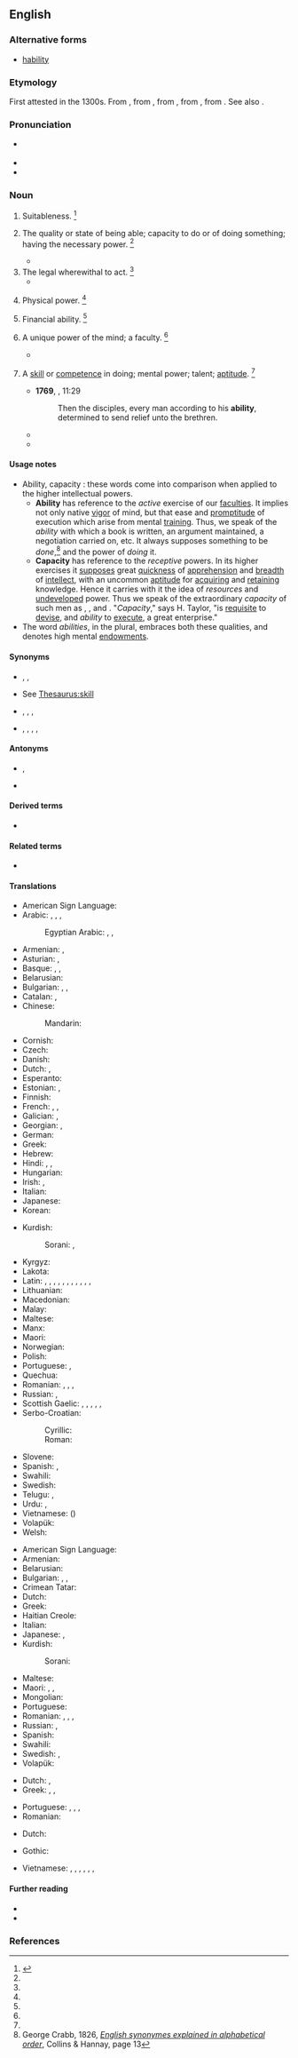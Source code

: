 {{also|-ability}}
==English==
{{slim-wikipedia|dab=ability}}

===Alternative forms===
* {{qualifier|obsolete}} [[hability]]

===Etymology===
First attested in the 1300s. From {{inh|en|enm|abilite||suitability, aptitude, ability}}, from {{der|en|frm|habilite|habilité}}, from {{der|en|fro|ablete|ableté}}, from {{der|en|la|habilitās||aptness, ability}}, from {{m|la|habilis||apt, fit, skillful, able}}. See also {{m|en|able}}.

===Pronunciation===
* {{a|US}} {{IPA|/əˈbɪl.ə.ti/|/əˈ.bɪl.ɪ.ti/|lang=en}}
* {{audio|en-us-ability.ogg|Audio (US)|lang=en}}
* {{rhymes|ɪlɪti|lang=en}}

===Noun===
{{en-noun|~|abilities}}

# {{lb|en|obsolete}} Suitableness. {{defdate|Attested from around (1350 to 1470) until the late 17<sup>th</sup> century.}}<ref name=SOED>{{R:SOED5|page=4}}</ref>
# {{lb|en|uncountable}} The quality or state of being able; capacity to do or of doing something; having the necessary power. {{defdate|First attested from around (1350 to 1470).}}<ref name=SOED/>
#: {{ux|en|This phone has the '''ability''' to have its software upgraded wirelessly.}}
#: {{ux|en|This wood has the '''ability''' to fight off insects, fungus, and mold for a considerable time.}}
#* {{quote-magazine|date=2013-07-19|author={{w|Peter Wilby}}
|volume=189|issue=6|page=30|magazine={{w|The Guardian Weekly}}
|title=[http://www.theguardian.com/education/2013/jul/01/education-michael-gove-finland-gcse Finland spreads word on schools]
|passage=Imagine a country where children do nothing but play until they start compulsory schooling at age seven. Then, without exception, they attend comprehensives until the age of 16. Charging school fees is illegal, and so is sorting pupils into '''ability''' groups by streaming or setting.}}
# The legal wherewithal to act. {{defdate|First attested in the mid 17<sup>th</sup> century.}}<ref name=SOED/>
#* {{quote-magazine|date=2013-06-22|volume=407|issue=8841|page=68|magazine={{w|The Economist}}
|title=[http://www.economist.com/news/finance-and-economics/21579860-g8-pledges-tackle-three-ts-t-time T time]
|passage=The '''ability''' to shift profits to low-tax countries by locating intellectual property in them, which is then licensed to related businesses in high-tax countries, is often assumed to be the preserve of high-tech companies.}}
# {{lb|en|now|limited to|_|Scottish|_|dialects}} Physical power. {{defdate|First attested from around (1350 to 1470).}}<ref name=SOED/>
# {{lb|en|archaic}} Financial ability. {{defdate|First attested in the early 16<sup>th</sup> century.}}<ref name=SOED/>
# {{lb|en|uncountable}} A unique power of the mind; a faculty. {{defdate|First attested in the late 16 <sup>th</sup> century.}}<ref name=SOED/>
#* {{quote-book|year=1884|title=Of Studies|author={{w|Francis Bacon}}|passage=Natural '''abilities''' are like natural plants, that need pruning by study -}}
# {{lb|en|countable}} A [[skill]] or [[competence]] in doing; mental power; talent; [[aptitude]]. {{defdate|First attested in the early 17 <sup>th</sup> century.}}<ref name=SOED/>
#: {{ux|en|They are persons of '''ability''', who will go far in life.}}
#: {{ux|en|She has an uncanny '''ability''' to defuse conflict.}}
#* '''1769''', ''{{w|King James Bible}}'', {{w|Acts of the Apostles|Acts}} 11:29
#*: Then the disciples, every man according to his '''ability''', determined to send relief unto the brethren.
#* {{quote-book|author={{w|Thomas Babington Macaulay, 1st Baron Macaulay|Thomas Macaulay}}|passage=The public men of England, with much of a peculiar kind of '''ability'''|title=The History of England from the Accession of James II|date=1848}}
#* {{quote-journal
|date=November 10, 2011
|author=Jeremy Wilson
|work=Telegraph
|title=[http://www.telegraph.co.uk/sport/football/teams/england/8882713/England-Under-21-5-Iceland-Under-21-0-match-report.html England Under 21 5 Iceland Under 21 0: match report]
|passage=The most persistent tormentor was Alex Oxlade-Chamberlain, who scored a hat-trick in last month’s corresponding fixture in Iceland. His '''ability''' to run at defences is instantly striking, but it is his clever use of possession that has persuaded some shrewd judges that he is an even better prospect than Theo Walcott.}}

====Usage notes====
* Ability, capacity : these words come into comparison when applied to the higher intellectual powers.
** '''Ability''' has reference to the ''active'' exercise of our [[faculties]]. It implies not only native [[vigor]] of mind, but that ease and [[promptitude]] of execution which arise from mental [[training]]. Thus, we speak of the ''ability'' with which a book is written, an argument maintained, a negotiation carried on, etc. It always supposes something to be ''done'',<ref group="usage">George Crabb, 1826, ''[http://books.google.com/books?id=YEgSAAAAIAAJ&pg=PA13&lpg=PA13 English synonymes explained in alphabetical order]'', Collins & Hannay, page 13</ref> and the power of ''doing'' it.
** '''Capacity''' has reference to the ''receptive'' powers. In its higher exercises it [[suppose]]s great [[quickness]] of [[apprehension]] and [[breadth]] of [[intellect]], with an uncommon [[aptitude]] for [[acquire|acquiring]] and [[retain]]ing knowledge. Hence it carries with it the idea of ''resources'' and [[undeveloped]] power. Thus we speak of the extraordinary ''capacity'' of such men as {{w|Francis Bacon|Lord Bacon}}, {{w|Blaise Pascal}}, and {{w|Edmund Burke}}. "''Capacity''," says H. Taylor, "is [[requisite]] to [[devise]], and ''ability'' to [[execute]], a great enterprise."
* The word ''abilities'', in the plural, embraces both these qualities, and denotes high mental [[endowments]].
<references group="usage"/>

====Synonyms====
* {{sense|quality or state of being able}} {{l|en|capacity}}, {{l|en|faculty}}, {{l|en|capability}}
* {{sense|a skill or competence}} See [[Thesaurus:skill]]
* {{sense|high level of skill or capability}} {{l|en|talent}}, {{l|en|cleverness}}, {{l|en|dexterity}}, {{l|en|aptitude}}
* {{sense|suitability or receptiveness to be acted upon}} {{l|en|capability}}, {{l|en|faculty}}, {{l|en|capacity}}, {{l|en|aptness}}, {{l|en|aptitude}}

====Antonyms====
* {{l|en|inability}}, {{l|en|unability}}
* {{l|en|disability}}

====Derived terms====
* {{l|en|notability}}

====Related terms====
* {{l|en|able}}

====Translations====
{{trans-top|quality or state of being able}}
* American Sign Language: {{t|ase|S@Sternumhigh-PalmDown-S@Sternumhigh-PalmDown S@Chesthigh-PalmDown-S@Chesthigh-PalmDown}}
* Arabic: {{t|ar|قُدْرَة|f}}, {{t|ar|مَقْدِرَة|f}}, {{t|ar|اِسْتِطَاعَة|f}}, {{t|ar|وُسْع|m}}
*: Egyptian Arabic: {{t|arz|قدرة|f|tr=ʔudra}}, {{t|arz|مقدرة|f|tr=maqdera - maʔdera}}, {{t|arz|إستطاعة|f|tr=ʔsteṭaaʕa}}
* Armenian: {{t+|hy|կարողություն}}, {{t+|hy|հնարավորություն}}
* Asturian: {{t|ast|capacidá|f}}, {{t|ast|habilidá|f}}
* Basque: {{t|eu|gaitasun}}, {{t|eu|trebetasun}}, {{t|eu|abilezia}}
* Belarusian: {{t+|be|здо́льнасць|f}}
* Bulgarian: {{t+|bg|вещина́|f}}, {{t+|bg|кадърност}}, {{t+|bg|ло́вкост|f}}
* Catalan: {{t+|ca|habilitat|f}}, {{t+|ca|capacitat|f}}
* Chinese:
*: Mandarin: {{t+|cmn|能力|tr=nénglì}}
* Cornish: {{t|kw|gallos|m}}
* Czech: {{t+|cs|schopnost|f}}
* Danish: {{t|da|evne|c}}
* Dutch: {{t+|nl|vaardigheid|f}}, {{t+|nl|vermogen|n}}
* Esperanto: {{t|eo|povo}}
* Estonian: {{t|et|võime}}, {{t|et|oskus}}
* Finnish: {{t+|fi|kyky}}
* French: {{t+|fr|capacité|f}}, {{t+|fr|pouvoir|m}}, {{t+|fr|habileté|f}}
* Galician: {{t+|gl|habilidade|f}}, {{t+|gl|capacidade|f}}
* Georgian: {{t|ka|შესაძლებლობა}}, {{t|ka|უნარი}}
* German: {{t+|de|Fähigkeit|f}}
* Greek: {{t+|el|ικανότητα|f}}
* Hebrew: {{t+|he|יכולת|f|tr=yakhólet}}
* Hindi: {{t+|hi|योग्यता|f}}, {{t+|hi|योग्यत्व|m}}, {{t+|hi|क्षमता}}
* Hungarian: {{t+|hu|képesség}}
* Irish: {{t|ga|ábaltacht|f}}, {{t+|ga|cumas|m}}
* Italian: {{t+|it|abilità|f}}
* Japanese: {{t+|ja|能力|tr=のうりょく, nōryoku}}
* Korean: {{t+|ko|능력|tr=neungnyeok, 能力}}
{{trans-mid}}
* Kurdish:
*: Sorani: {{t|ku|ده‌ره‌قه‌ت|tr=daraqat}}, {{t|ku|له‌ده‌س هاتن|tr=ladas hAtin}}
* Kyrgyz: {{t+|ky|мүмкүнчүлүк}}
* Lakota: {{t|lkt|wóokihi}}
* Latin: {{t|la|prudentia|f}}, {{t|la|calliditas|f}}, {{t|la|calliditas|f}}, {{t|la|solertia|f}}, {{t+|la|ars|f}}, {{t+|la|ars|f}}, {{t+|la|ars|f}}, {{t+|la|scientia|f}}, {{t|la|sollers acumen}}, {{t+|la|potestas|f}}, {{t|la|potentia|f}}, {{t|la|habilitas|f}}
* Lithuanian: {{t|lt|gebėjimas|m}}
* Macedonian: {{t|mk|способност|f}}
* Malay: {{t|ms|kebolehan}} {{t|ms|کبوليهن}}
* Maltese: {{t|mt|abilità|f}}
* Manx: {{t|gv|jargaght|f}}
* Maori: {{t|mi|āheitanga}}
* Norwegian: {{t+|no|evne|m}}
* Polish: {{t+|pl|zdolność|f}}
* Portuguese: {{t+|pt|habilidade}}, {{t+|pt|capacidade|f}}
* Quechua: {{t+|qu|atiy}}
* Romanian: {{t+|ro|putință|f}}, {{t+|ro|capacitate|f}}, {{t+|ro|iscusință}}, {{t+|ro|abilitate|f}}
* Russian: {{t+|ru|возмо́жность|f}}, {{t+|ru|спосо́бность|f}}
* Scottish Gaelic: {{t|gd|dìorachd|f}}, {{t|gd|murrachas|m}}, {{t|gd|murraiche|f}}, {{t|gd|abaltachd|f}}, {{t|gd|foladh|m}}, {{t|gd|acmhaing|f}}
* Serbo-Croatian:
*: Cyrillic: {{t|sh|спосо́бно̄ст|f}}
*: Roman: {{t+|sh|sposóbnōst|f}}
* Slovene: {{t|sl|zmožnost|f}}
* Spanish: {{t+|es|habilidad|f}}, {{t+|es|capacidad|f}}
* Swahili: {{t+|sw|uwezo}}
* Swedish: {{t+|sv|förmåga|c}}
* Telugu: {{t+|te|దక్షత}}, {{t+|te|సత్తా}}
* Urdu: {{t|ur|یوگیتا|f|tr=yogyatā}}, {{t|ur|یوگیتو|m|tr=yogyatva}}
* Vietnamese: {{t+|vi|năng lực}} ({{t|vi|能力}})
* Volapük: {{t+|vo|fäg}}
* Welsh: {{t+|cy|gallu|m}}
{{trans-bottom}}

{{trans-top|a skill or competence}}
* American Sign Language: {{t-check|ase|S@Sternumhigh-PalmDown-S@Sternumhigh-PalmDown S@Chesthigh-PalmDown-S@Chesthigh-PalmDown}}
* Armenian: {{t+|hy|ընդունակություն}}
* Belarusian: {{t+|be|здо́льнасць|f}}
* Bulgarian: {{t+check|bg|способност}}, {{t+check|bg|умение}}, {{t+check|bg|дарба}}
* Crimean Tatar: {{t|crh|qabiliyet}}
* Dutch: {{t+|nl|bekwaamheid|m}}
* Greek: {{t+|el|ικανότητα|f}}
* Haitian Creole: {{t|ht|abilite}}
* Italian: {{t+|it|capacità|f}}
* Japanese: {{t+|ja|能力|tr=nōryoku}}, {{t+|ja|才能|tr=sainō}}
* Kurdish:
*: Sorani: {{t+check|ku|توانا|tr=twAnA}}
{{trans-mid}}
* Maltese: {{t-check|mt|kapaċità|f}}
* Maori: {{t+|mi|kaha}}, {{t|mi|āheitanga}}, {{t|mi|āheinga}}
* Mongolian: {{t+|mn|чадвар}}
* Portuguese: {{t+|pt|habilidade|f}}
* Romanian: {{t+|ro|abilitate|f}}, {{t+|ro|iscusință|f}}, {{t+|ro|îndemânare|f}}, {{t+|ro|dibăcie|f}}
* Russian: {{t+|ru|спосо́бность|f}}, {{t+|ru|уме́ние|n}}
* Spanish: {{t+|es|habilidad|f}}
* Swahili: {{t+check|sw|uwezo}}
* Swedish: {{t+|sv|förmåga|c}}, {{t+|sv|färdighet|c}}
* Volapük: {{t+|vo|skil}}
{{trans-bottom}}

{{trans-top|a high level of capability or skill}}
* Dutch: {{t+|nl|talent|n}}, {{t+|nl|begaafdheid|m}}
* Greek: {{t+|el|επιδεξιότητα|f}}, {{t+|el|ταλέντο|n}}, {{t+|el|ευφυία|f}}
{{trans-mid}}
* Portuguese: {{t+|pt|destreza|f}}, {{t+|pt|perícia|f}}, {{t+|pt|habilidade|f}}, {{t|pt|mestria|f}}
* Romanian: {{t+|ro|abilitate|f}}
{{trans-bottom}}

{{trans-top|suitability or receptiveness to be acted on}}
* Dutch: {{t+|nl|geschiktheid|m}}
{{trans-mid}}
{{trans-bottom}}

{{checktrans-top}}
* Gothic: {{t-check|got|𐌼𐌰𐌷𐍄𐍃|f}}
{{trans-mid}}
* Vietnamese: {{t+check|vi|năng lực}}, {{t+check|vi|khả năng}}, {{t+check|vi|tài năng}}, {{t+check|vi|tài cán}}, {{t+check|vi|thẩm quyền}}, {{t-check|vi|khả năng thanh toán được}}, {{t-check|vi|vốn sẵn có, nguồn vốn}}
{{trans-bottom}}

====Further reading====
* {{R:Webster 1913}}
* {{R:Century 1911}}

===References===
<references/>